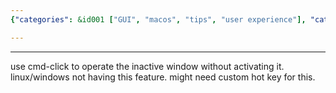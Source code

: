 ```yaml
---
{"categories": &id001 ["GUI", "macos", "tips", "user experience"], "category": "macOS", "date": "2022-07-27 05:12:56", "description": "This article provides instructions on utilizing the macOS command-click feature, enabling users to interact with inactive windows without accidentally activating them. This functionality is unique to macOS and not available on Linux or Windows systems.", "tags": *id001, "title": "macOS window click-through"}

---
```


------
use cmd-click to operate the inactive window without activating it.
linux/windows not having this feature. might need custom hot key for this.
